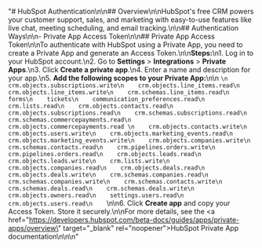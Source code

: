 "# HubSpot Authentication\n\n## Overview\n\nHubSpot's free CRM powers your customer support, sales, and marketing with easy-to-use features like live chat, meeting scheduling, and email tracking.\n\n## Authentication Ways\n\n-   Private App Access Token\n\n## Private App Access Token\n\nTo authenticate with HubSpot using a Private App, you need to create a Private App and generate an Access Token.\n\n**Steps:**\n1. Log in to your HubSpot account.\n2. Go to **Settings** > **Integrations** > **Private Apps**.\n3. Click **Create a private app**.\n4. Enter a name and description for your app.\n5. **Add the following scopes to your Private App:**\n\n    ```\n    crm.objects.subscriptions.write\n    crm.objects.line_items.read\n    crm.objects.line_items.write\n    crm.schemas.line_items.read\n    forms\n    tickets\n    communication_preferences.read\n    crm.lists.read\n    crm.objects.contacts.read\n    crm.objects.subscriptions.read\n    crm.schemas.subscriptions.read\n    crm.schemas.commercepayments.read\n    crm.objects.commercepayments.read \n    crm.objects.contacts.write\n    crm.objects.users.write\n    crm.objects.marketing_events.read\n    crm.objects.marketing_events.write\n    crm.objects.companies.write\n    crm.schemas.contacts.read\n    crm.pipelines.orders.write\n    crm.pipelines.orders.read\n    crm.objects.leads.read\n    crm.objects.leads.write\n    crm.lists.write\n    crm.objects.companies.read\n    crm.objects.deals.read\n    crm.objects.deals.write\n    crm.schemas.companies.read\n    crm.schemas.companies.write\n    crm.schemas.contacts.write\n    crm.schemas.deals.read\n    crm.schemas.deals.write\n    crm.objects.owners.read\n    settings.users.read\n    crm.objects.users.read\n    ```\n\n6. Click **Create app** and copy your Access Token. Store it securely.\n\nFor more details, see the <a href=\"https://developers.hubspot.com/beta-docs/guides/apps/private-apps/overview\" target=\"_blank\" rel=\"noopener\"><span>HubSpot Private App documentation</span></a>\n\n\n"